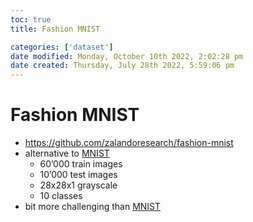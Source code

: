 ```yaml
---
toc: true
title: Fashion MNIST

categories: ['dataset']
date modified: Monday, October 10th 2022, 2:02:28 pm
date created: Thursday, July 28th 2022, 5:59:06 pm
---
```


# Fashion MNIST
- [https://github.com/zalandoresearch/fashion-mnist](https://github.com/zalandoresearch/fashion-mnist)
- alternative to [MNIST](MNIST.qmd)
    - 60'000 train images
    - 10'000 test images
    - 28x28x1 grayscale
    - 10 classes
- bit more challenging than [MNIST](MNIST.qmd)



